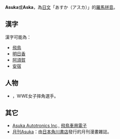 '''Asuka'''或'''Aska'''，為[[日文|日文]]「あすか（アスカ）」的[[羅馬拼音|羅馬拼音]]。

==漢字==
漢字可能為：
*[[飛鳥|飛鳥]]
*[[明日香|明日香]]
*[[阿須賀|阿須賀]]
*[[安宿|安宿]]

==人物==
*{{tsl|ja|華名|華名}}，WWE女子摔角選手。

==其它==
*[http://www.asuka-mobile-tv.com/ Asuka Autotronics Inc]{{Wayback|url=http://www.asuka-mobile-tv.com/ |date=20190924200107 }}., [http://www.asuka-mobile-tv.com/ 飛鳥車用電子]{{Wayback|url=http://www.asuka-mobile-tv.com/ |date=20190924200107 }}
*[[月刊Asuka|月刊Asuka]]：由[[日本|日本]][[角川書店|角川書店]]發行的月刊漫畫雜誌。

{{disambig|A|cat=非中文名稱消歧義 |Help= }}